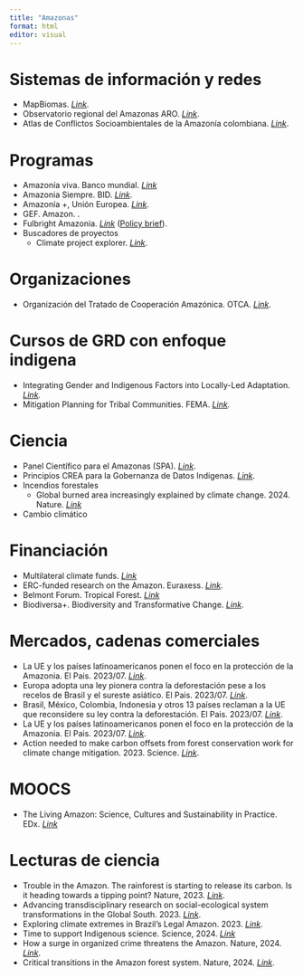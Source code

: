 ```yaml
---
title: "Amazonas"
format: html
editor: visual
---
```


# **Sistemas de información y redes**

-   MapBiomas. [*Link*](https://plataforma.amazonia.mapbiomas.org/agua).
-   Observatorio regional del Amazonas ARO. [*Link*](https://oraotca.org/en/home/).
-   Atlas de Conflictos Socioambientales de la Amazonía colombiana. [*Link*](https://siatac.co/atlas-conflictos-socioambientales/?fbclid=IwAR1ZekAw3NNfsHnnZXiDpHFz0ONGYzax26xTVMwYyHOft1cfavwnXZx-G3g).

# **Programas**

-   Amazonía viva. Banco mundial. [*Link*](https://www.bancomundial.org/es/programs/supporting-amazonia#:~:text=Amazon%C3%ADa%20Viva%20es%20la%20iniciativa,de%20vida%20de%20su%20poblaci%C3%B3n.)
-   Amazonia Siempre. BID. [*Link*](https://www.iadb.org/es/quienes-somos/tematicas/Amazonia).
-   Amazonía +, Unión Europea. [*Link*](https://www.fiiapp.org/proyectos_fiiapp/programa-amazonia/).
-   GEF. Amazon. .
-   Fulbright Amazonia. [*Link*](https://www.fulbrightprogram.org/amazonia/) ([Policy brief](https://www.fulbrightprogram.org/amazonia/)).
-   Buscadores de proyectos
    -   Climate project explorer. [*Link*](https://climateprojectexplorer.org/geographies/colombia).

# **Organizaciones**

-   Organización del Tratado de Cooperación Amazónica. OTCA. [*Link*](http://otca.org/).

# Cursos de GRD con enfoque indigena

-   Integrating Gender and Indigenous Factors into Locally-Led Adaptation. [*Link*](https://ap-plat.nies.go.jp/adaptation_literacy/resources/e_learning/ait_lla/index.html)*.*
-   Mitigation Planning for Tribal Communities. FEMA. [*Link*](https://training.fema.gov/is/courseoverview.aspx?code=IS-350&lang=en)*.*

# **Ciencia**

-   Panel Científico para el Amazonas (SPA). [*Link*](https://www.laamazoniaquequeremos.org/).
-   Principios CREA para la Gobernanza de Datos Indigenas. [*Link*](https://www.gida-global.org/care).
-   Incendios forestales
    -   Global burned area increasingly explained by climate change. 2024. Nature. [*Link*](https://www.nature.com/articles/s41558-024-02140-w)
-   Cambio climático

# **Financiación**

-   Multilateral climate funds. [*Link*](https://climateprojectexplorer.org/)
-   ERC-funded research on the Amazon. Euraxess. [*Link*](https://euraxess.ec.europa.eu/worldwide/lac/events/webinar-showcasing-erc-funded-research-amazon).
-   Belmont Forum. Tropical Forest. [*Link*](https://belmontforum.org/cras#forests)
-   Biodiversa+. Biodiversity and Transformative Change. [*Link*](https://www.biodiversa.eu/2024/06/11/2024-2025-joint-call/).

# **Mercados, cadenas comerciales**

-   La UE y los países latinoamericanos ponen el foco en la protección de la Amazonia. El Pais. 2023/07. [*Link*](https://elpais.com/america-futura/2023-09-18/la-ue-y-los-paises-latinoamericanos-ponen-el-foco-en-la-proteccion-de-la-amazonia.html).
-   Europa adopta una ley pionera contra la deforestación pese a los recelos de Brasil y el sureste asiático. El Pais. 2023/07. [*Link*](https://elpais.com/clima-y-medio-ambiente/2023-05-16/europa-adopta-una-ley-pionera-contra-la-deforestacion-pese-a-los-recelos-de-brasil-y-el-sureste-asiatico.html).
-   Brasil, México, Colombia, Indonesia y otros 13 países reclaman a la UE que reconsidere su ley contra la deforestación. El Pais. 2023/07. [*Link*](https://elpais.com/clima-y-medio-ambiente/2023-09-11/brasil-mexico-colombia-indonesia-y-otros-13-paises-reclaman-a-la-ue-que-reconsidere-su-ley-contra-la-deforestacion.html).
-   La UE y los países latinoamericanos ponen el foco en la protección de la Amazonia. El Pais. 2023/07. [*Link*](https://elpais.com/america-futura/2023-09-18/la-ue-y-los-paises-latinoamericanos-ponen-el-foco-en-la-proteccion-de-la-amazonia.html).
-   Action needed to make carbon offsets from forest conservation work for climate change mitigation. 2023. Science. [*Link*](https://www.science.org/doi/10.1126/science.ade3535).

# **MOOCS**

-   The Living Amazon: Science, Cultures and Sustainability in Practice. EDx. [*Link*](https://www.edx.org/learn/sustainability/sdg-academy-the-living-amazon-science-cultures-and-sustainability-in-practice)

# **Lecturas de ciencia**

-   Trouble in the Amazon. The rainforest is starting to release its carbon. Is it heading towards a tipping point? Nature, 2023. [*Link*](https://www.nature.com/immersive/d41586-023-02599-1/index.html).
-   Advancing transdisciplinary research on social-ecological system transformations in the Global South. 2023. [*Link*](https://www.tandfonline.com/journals/tbsm22/collections/social-ecological-system).
-   Exploring climate extremes in Brazil’s Legal Amazon. 2023. [*Link*](https://link.springer.com/article/10.1007/s00477-023-02634-7).
-   Time to support Indigenous science. Science, 2024. [*Link*](https://www.science.org/doi/10.1126/science.ado0684)
-   How a surge in organized crime threatens the Amazon. Nature, 2024. [*Link*](https://www.nature.com/articles/d41586-023-04087-y).
-   Critical transitions in the Amazon forest system. Nature, 2024. [*Link*](https://www.nature.com/articles/s41586-023-06970-0).